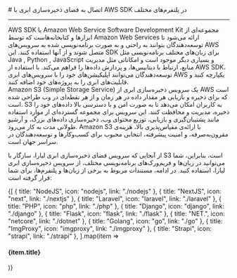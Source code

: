
<Layout>
# اتصال به فضای ذخیره‌سازی ابری با AWS SDK در پلتفرم‌های مختلف
<hr className="mb-2" />

<Section id="what-is-aws-sdk" title="AWS SDK چیست؟" />
AWS SDK یا Amazon Web Service Software Development Kit مجموعه‌ای از ابزارها و کتابخانه‌هاست که توسط Amazon Web Services ارائه می‌شود تا توسعه‌دهندگان بتوانند به راحتی و به صورت برنامه‌نویسی شده به سرویس‌های AWS متصل شوند و از آنها استفاده کنند. این SDK برای زبان‌های مختلف برنامه‌نویسی مثل Java , Python , JavaScript و بسیاری دیگر موجود است و امکاناتی مثل مدیریت منابع، ارتباط با دیتابیس‌ها، و پردازش داده‌ها را فراهم می‌کند. با استفاده از AWS SDK، توسعه‌دهندگان می‌توانند اپلیکیشن‌های خود را با سرویس‌های ابری AWS یکپارچه کنند و قابلیت‌های ابری را به پروژه‌های خود اضافه کنند.

<Section id="what-is-s3" title="Amazon S3 چیست؟" />
Amazon S3 (Simple Storage Service) یک سرویس ذخیره‌سازی ابری از AWS است که برای ذخیره و بازیابی هر مقدار داده در هر زمان و از هر نقطه‌ای در وب طراحی شده است. S3 به کاربران امکان می‌دهد تا به صورت امن و با دسترسی بالا داده‌های خود را ذخیره، مدیریت و محافظت کنند. این سرویس برای مجموعه گسترده‌ای از موارد استفاده مانند پشتیبان‌گیری و بازیابی، توزیع محتوای وب، ذخیره‌سازی داده‌های بزرگ، و آرشیو طولانی مدت به کار می‌رود. Amazon S3 با ارائه‌ی مقیاس‌پذیری بالا، هزینه‌ی مقرون‌به‌صرفه، و امنیت پیشرفته، انتخابی محبوب برای کسب‌وکارها و توسعه‌دهندگان در سراسر جهان است.
<div className='h-4' />

از آنجایی که سرویس فضای ذخیره‌سازی ابری لیارا، سازگار با S3 است، بنابراین، شما می‌توانید در زبان‌ها و فریم‌ورک‌های برنامه‌نویسی مختلف، از سرویس ذخیره‌سازی ابری لیارا، استفاده کنید. در ادامه، مستندات مربوط به برخی از زبان‌ها و پلتفرم‌ها، برای شما قرار گرفته است:
<br />
<div className='h-2' />
<div className="grid grid-cols-5 gap-4">
            {[
    {
        title: "NodeJS",
        icon: "nodejs",
        link: "./nodejs"
      },
      {
        title: "NextJS",
        icon: "next",
        link: "./nextjs"
      },
      {
        title: "Laravel",
        icon: "laravel",
        link: "./laravel"
      },
      {
        title: "PHP",
        icon: "php",
        link: "./php"
      },
      {
        title: "Django",
        icon: "django",
        link: "./django"
      },
      {
        title: "Flask",
        icon: "flask",
        link: "./flask"
      },
      {
        title: "NET.",
        icon: "netcore",
        link: "./dotnet"
      },
      {
        title: "Golang",
        icon: "go",
        link: "./go"
      },
      {
        title: "ImgProxy",
        icon: "imgproxy",
        link: "./imgproxy"
      },
      {
        title: "Strapi",
        icon: "strapi",
        link: "./strapi"
      },
  ].map(item =>
    <Link href={item.link}>
    <Card className="flex cursor-pointer w-full items-center justify-between">
        <div className="flex items-center gap-3">
        <div className="w-[40px] p-1  bg-[#333] rounded-lg">
            <PlatformIcon platform={item.icon} />
        </div>
        <h4>
            {item.title}
        </h4>
        </div>
        <GoArrowLeft className="ml-1" />
    </Card>
    </Link>
            )}
          </div>
<div className='h-2' />

</Layout>